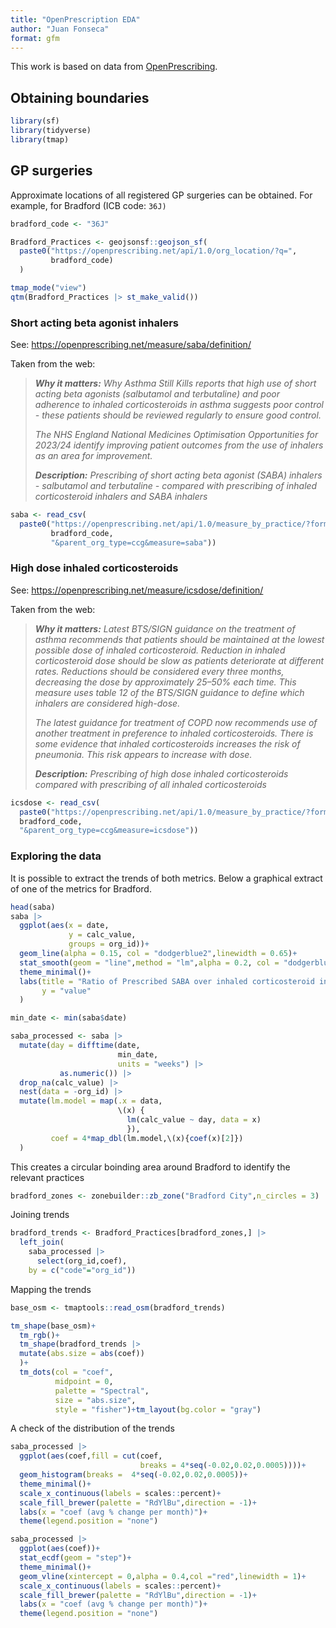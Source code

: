 ```yaml
---
title: "OpenPrescription EDA"
author: "Juan Fonseca"
format: gfm
---
```


This work is based on data from [OpenPrescribing](https://openprescribing.net/).

## Obtaining boundaries

```r
library(sf)
library(tidyverse)
library(tmap)
```

## GP surgeries

Approximate locations of all registered GP surgeries can be obtained. For example, for Bradford (ICB code: `36J)`


```r
bradford_code <- "36J"
```



```r
Bradford_Practices <- geojsonsf::geojson_sf(
  paste0("https://openprescribing.net/api/1.0/org_location/?q=",
         bradford_code)
  )
```

```r
tmap_mode("view")
qtm(Bradford_Practices |> st_make_valid())
```


### Short acting beta agonist inhalers

See: <https://openprescribing.net/measure/saba/definition/>

Taken from the web:

> ***Why it matters:** Why Asthma Still Kills reports that high use of short acting beta agonists (salbutamol and terbutaline) and poor adherence to inhaled corticosteroids in asthma suggests poor control - these patients should be reviewed regularly to ensure good control.*
>
> *The NHS England National Medicines Optimisation Opportunities for 2023/24 identify improving patient outcomes from the use of inhalers as an area for improvement.*
>
> ***Description:** Prescribing of short acting beta agonist (SABA) inhalers - salbutamol and terbutaline - compared with prescribing of inhaled corticosteroid inhalers and SABA inhalers*

```r
saba <- read_csv(
  paste0("https://openprescribing.net/api/1.0/measure_by_practice/?format=csv&org=",
         bradford_code,
         "&parent_org_type=ccg&measure=saba")) 
```

### High dose inhaled corticosteroids

See: <https://openprescribing.net/measure/icsdose/definition/>

Taken from the web:

> ***Why it matters:** Latest BTS/SIGN guidance on the treatment of asthma recommends that patients should be maintained at the lowest possible dose of inhaled corticosteroid. Reduction in inhaled corticosteroid dose should be slow as patients deteriorate at different rates. Reductions should be considered every three months, decreasing the dose by approximately 25–50% each time. This measure uses table 12 of the BTS/SIGN guidance to define which inhalers are considered high-dose.*
>
> *The latest guidance for treatment of COPD now recommends use of another treatment in preference to inhaled corticosteroids. There is some evidence that inhaled corticosteroids increases the risk of pneumonia. This risk appears to increase with dose.*
>
> ***Description:** Prescribing of high dose inhaled corticosteroids compared with prescribing of all inhaled corticosteroids*

```r
icsdose <- read_csv(
  paste0("https://openprescribing.net/api/1.0/measure_by_practice/?format=csv&org=",
  bradford_code,
  "&parent_org_type=ccg&measure=icsdose"))
```

### Exploring the data

It is possible to extract the trends of both metrics. Below a graphical extract of one of the metrics for Bradford.

```r
head(saba)
saba |> 
  ggplot(aes(x = date,
             y = calc_value,
             groups = org_id))+
  geom_line(alpha = 0.15, col = "dodgerblue2",linewidth = 0.65)+
  stat_smooth(geom = "line",method = "lm",alpha = 0.2, col = "dodgerblue4",linewidth = 0.7)+ 
  theme_minimal()+
  labs(title = "Ratio of Prescribed SABA over inhaled corticosteroid inhalers + SABA",
       y = "value"
  )
```

```r
min_date <- min(saba$date)
```

```r
saba_processed <- saba |> 
  mutate(day = difftime(date,
                        min_date,
                        units = "weeks") |>
           as.numeric()) |>
  drop_na(calc_value) |> 
  nest(data = -org_id) |> 
  mutate(lm.model = map(.x = data,
                        \(x) {
                          lm(calc_value ~ day, data = x)
                          }),
         coef = 4*map_dbl(lm.model,\(x){coef(x)[2]})
  )

```

This creates a circular boinding area around Bradford to identify the relevant practices

```r
bradford_zones <- zonebuilder::zb_zone("Bradford City",n_circles = 3)
```

Joining trends
```r
bradford_trends <- Bradford_Practices[bradford_zones,] |>
  left_join(
    saba_processed |>
      select(org_id,coef),
    by = c("code"="org_id"))
```

Mapping the trends

```r
base_osm <- tmaptools::read_osm(bradford_trends)

tm_shape(base_osm)+
  tm_rgb()+
  tm_shape(bradford_trends |> 
  mutate(abs.size = abs(coef))
  )+
  tm_dots(col = "coef",
          midpoint = 0,
          palette = "Spectral",
          size = "abs.size",
          style = "fisher")+tm_layout(bg.color = "gray")
```

A check of the distribution of the trends
```r
saba_processed |> 
  ggplot(aes(coef,fill = cut(coef,
                             breaks = 4*seq(-0.02,0.02,0.0005))))+
  geom_histogram(breaks =  4*seq(-0.02,0.02,0.0005))+
  theme_minimal()+
  scale_x_continuous(labels = scales::percent)+
  scale_fill_brewer(palette = "RdYlBu",direction = -1)+
  labs(x = "coef (avg % change per month)")+
  theme(legend.position = "none")
```


```r
saba_processed |> 
  ggplot(aes(coef))+
  stat_ecdf(geom = "step")+
  theme_minimal()+
  geom_vline(xintercept = 0,alpha = 0.4,col ="red",linewidth = 1)+
  scale_x_continuous(labels = scales::percent)+
  scale_fill_brewer(palette = "RdYlBu",direction = -1)+
  labs(x = "coef (avg % change per month)")+
  theme(legend.position = "none")
```













